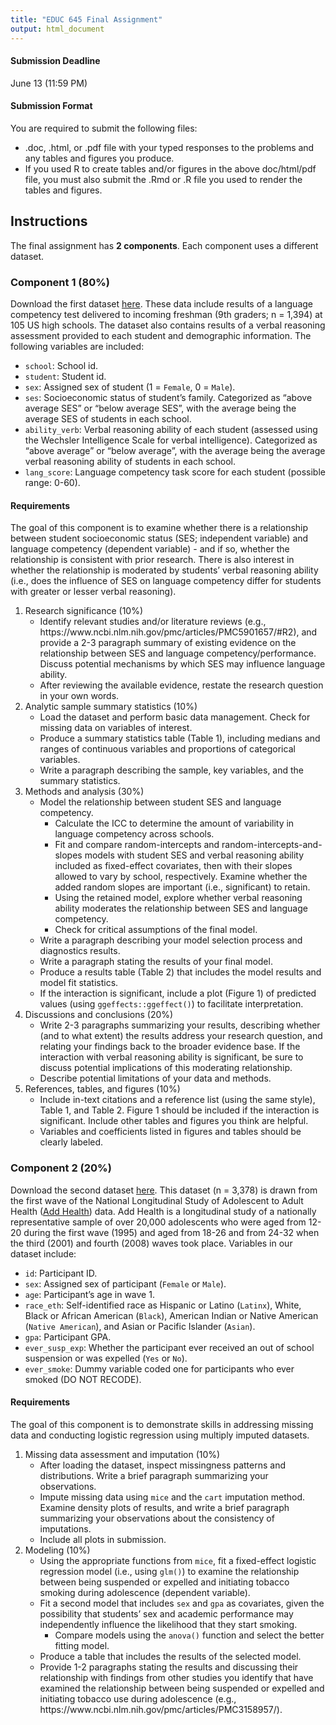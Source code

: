 ```yaml
---
title: "EDUC 645 Final Assignment"
output: html_document
---
```


#### Submission Deadline

June 13 (11:59 PM)

#### Submission Format

You are required to submit the following files:  

 * .doc, .html, or .pdf file with your typed responses to the problems and any tables and figures you produce. 
 * If you used R to create tables and/or figures in the above doc/html/pdf file, you must also submit the .Rmd or .R file you used to render the tables and figures. 
 
## Instructions

The final assignment has **2 components**. Each component uses a different dataset.

### Component 1 (80%)

Download the first dataset [here](https://uo-educ-quant.github.io/645/data/school.RData). These data include results of a language competency test delivered to incoming freshman (9th graders; n = 1,394) at 105 US high schools. The dataset also contains results of a verbal reasoning assessment provided to each student and demographic information. The following variables are included:

 * `school`: School id.
 * `student`: Student id.
 * `sex`: Assigned sex of student (1 = `Female`, 0 = `Male`).
 * `ses`: Socioeconomic status of student's family. Categorized as "above average SES" or "below average SES", with the average being the average SES of students in each school.
 * `ability_verb`: Verbal reasoning ability of each student (assessed using the Wechsler Intelligence Scale for verbal intelligence). Categorized as "above average" or "below average", with the average being the average verbal reasoning ability of students in each school.
 * `lang_score`: Language competency task score for each student (possible range: 0-60).


#### Requirements

The goal of this component is to examine whether there is a relationship between student socioeconomic status (SES; independent variable) and language competency (dependent variable) - and if so, whether the relationship is consistent with prior research. There is also interest in whether the relationship is moderated by students' verbal reasoning ability (i.e., does the influence of SES on language competency differ for students with greater or lesser verbal reasoning).

1. Research significance (10%) 
    + Identify relevant studies and/or literature reviews (e.g., https://www.ncbi.nlm.nih.gov/pmc/articles/PMC5901657/#R2), and provide a 2-3 paragraph summary of existing evidence on the relationship between SES and language competency/performance. Discuss potential mechanisms by which SES may influence language ability. 
    + After reviewing the available evidence, restate the research question in your own words. 

2. Analytic sample summary statistics (10%)
    + Load the dataset and perform basic data management. Check for missing data on variables of interest.
    + Produce a summary statistics table (Table 1), including medians and ranges of continuous variables and proportions of categorical variables.
    + Write a paragraph describing the sample, key variables, and the summary statistics.
 
3. Methods and analysis (30%)
    + Model the relationship between student SES and language competency.
      + Calculate the ICC to determine the amount of variability in language competency across schools. 
      + Fit and compare random-intercepts and random-intercepts-and-slopes models with student SES and verbal reasoning ability included as fixed-effect covariates, then with their slopes allowed to vary by school, respectively. Examine whether the added random slopes are important (i.e., significant) to retain.  
      + Using the retained model, explore whether verbal reasoning ability moderates the relationship between SES and language competency. 
      + Check for critical assumptions of the final model.
    + Write a paragraph describing your model selection process and diagnostics results.
    + Write a paragraph stating the results of your final model.
    + Produce a results table (Table 2) that includes the model results and model fit statistics. 
    + If the interaction is significant, include a plot (Figure 1) of predicted values (using `ggeffects::ggeffect()`) to facilitate interpretation. 

4. Discussions and conclusions (20%)
    + Write 2-3 paragraphs summarizing your results, describing whether (and to what extent) the results address your research question, and relating your findings back to the broader evidence base. If the interaction with verbal reasoning ability is significant, be sure to discuss potential implications of this moderating relationship. 
    + Describe potential limitations of your data and methods.

5. References, tables, and figures (10%)
    + Include in-text citations and a reference list (using the same style), Table 1, and Table 2. Figure 1 should be included if the interaction is significant. Include other tables and figures you think are helpful.
    + Variables and coefficients listed in figures and tables should be clearly labeled. 

### Component 2 (20%)

Download the second dataset [here](https://uo-educ-quant.github.io/645/data/add_health_final_miss.RData). This dataset (n = 3,378) is drawn from the first wave of the National Longitudinal Study of Adolescent to Adult Health ([Add Health](https://addhealth.cpc.unc.edu/data/#public-use)) data. Add Health is a longitudinal study of a nationally representative sample of over 20,000 adolescents who were aged from 12-20 during the first wave (1995) and aged from 18-26 and from 24-32 when the third (2001) and fourth (2008) waves took place. Variables in our dataset include:

 * `id`: Participant ID.
 * `sex`: Assigned sex of participant (`Female` or `Male`).
 * `age`: Participant's age in wave 1.
 * `race_eth`: Self-identified race as Hispanic or Latino (`Latinx`), White, Black or African American (`Black`), American Indian or Native American (`Native American`), and Asian or Pacific Islander (`Asian`).
 * `gpa`: Participant GPA.
 * `ever_susp_exp`: Whether the participant ever received an out of school suspension or was expelled (`Yes` or `No`).
 * `ever_smoke`: Dummy variable coded one for participants who ever smoked (DO NOT RECODE).

#### Requirements

The goal of this component is to demonstrate skills in addressing missing data and conducting logistic regression using multiply imputed datasets. 

1. Missing data assessment and imputation (10%)
    + After loading the dataset, inspect missingness patterns and distributions. Write a brief paragraph summarizing your observations. 
    + Impute missing data using `mice` and the `cart` imputation method. Examine density plots of results, and write a brief paragraph summarizing your observations about the consistency of imputations.
    + Include all plots in submission.
 
2. Modeling (10%)
    + Using the appropriate functions from `mice`, fit a fixed-effect logistic regression model (i.e., using `glm()`) to examine the relationship between being suspended or expelled and initiating tobacco smoking during adolescence (dependent variable).
    + Fit a second model that includes `sex` and `gpa` as covariates, given the possibility that students' sex and academic performance may independently influence the likelihood that they start smoking. 
      + Compare models using the `anova()` function and select the better fitting model. 
    + Produce a table that includes the results of the selected model. 
    + Provide 1-2 paragraphs stating the results and discussing their relationship with findings from other studies you identify that have examined the relationship between being suspended or expelled and initiating tobacco use during adolescence (e.g., https://www.ncbi.nlm.nih.gov/pmc/articles/PMC3158957/).